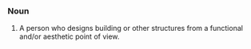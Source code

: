 ===Noun===

#A person who designs building or other structures from a functional and/or aesthetic point of view.
